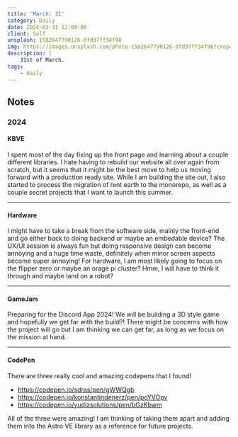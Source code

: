 ```yaml
---
title: 'March: 31'
category: Daily
date: 2024-03-31 12:00:00
client: Self
unsplash: 1582647790126-0fd37ff34f98
img: https://images.unsplash.com/photo-1582647790126-0fd37ff34f98?crop=entropy&cs=srgb&fm=jpg&ixid=MnwzNjM5Nzd8MHwxfHJhbmRvbXx8fHx8fHx8fDE2ODE3NDg2ODY&ixlib=rb-4.0.3&q=85
description: |
    31st of March.
tags:
    - daily
---
```




<MDXJS>

## Notes

</MDXJS>


<MDXJS>

### 2024

<MDXJS>

#### KBVE

I spent most of the day fixing up the front page and learning about a couple different libraries.
I hate having to rebuild our website all over again from scratch, but it seems that it might be the best move to help us moving forward with a production ready site.
While I am building the site out, I also started to process the migration of rent earth to the monorepo, as well as a couple secret projects that I want to launch this summer.

</MDXJS>

---

<MDXJS>

#### Hardware

I might have to take a break from the software side, mainly the front-end and go either back to doing backend or maybe an embedable device?
The UX/UI session is always fun but doing responsive design can become annoying and a huge time waste, definitely when minor screen aspects become super annoying!
For hardware, I am most likely going to focus on the flipper zero or maybe an orage pi cluster? Hmm, I will have to think it through and maybe land on a robot?

</MDXJS>

---

<MDXJS>

#### GameJam

Preparing for the Discord App 2024! We will be building a 3D style game and hopefully we get far with the build?!
There might be concerns with how the project will go but I am thinking we can get far, as long as we focus on the mission at hand.

</MDXJS>

---

<MDXJS>

#### CodePen

There are three really cool and amazing codepens that I found!

- https://codepen.io/sdras/pen/gWWQgb
- https://codepen.io/konstantindenerz/pen/poYVOpv
- https://codepen.io/yudizsolutions/pen/bGzKbwm

All of the three were amazing! I am thinking of taking them apart and adding them into the Astro VE library as a reference for future projects.

</MDXJS>

</MDXJS>